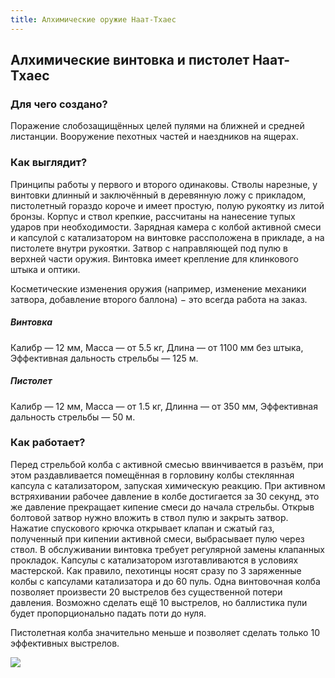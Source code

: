```yaml
---
title: Алхимические оружие Наат-Тхаес
---
```


## Алхимические винтовка и пистолет Наат-Тхаес
### Для чего создано?
Поражение слобозащищённых целей пулями на ближней и средней листанции. Вооружение пехотных частей и наездников на ящерах.

### Как выглядит?
Принципы работы у первого и второго одинаковы. Стволы нарезные, у винтовки длинный и заключённый в деревянную ложу с прикладом, пистолетный гораздо короче и имеет простую, полую рукоятку из литой бронзы. Корпус и ствол крепкие, рассчитаны на нанесение тупых ударов при необходимости. Зарядная камера с колбой активной смеси и капсулой с катализатором на винтовке рассположена в прикладе, а на пистолете внутри рукоятки. Затвор с направляющей под пулю в верхней части оружия. Винтовка имеет крепление для клинкового штыка и оптики.

Косметические изменения оружия (например, изменение механики затвора, добавление второго баллона) − это всегда работа на заказ.

##### Винтовка
<CopyBox>
    Калибр — 12 мм,
    Масса — от 5.5 кг,
    Длина — от 1100 мм без штыка,
    Эффективная дальность стрельбы — 125 м.
</CopyBox>

##### Пистолет
<CopyBox>
    Калибр — 12 мм,
    Масса — от 1.5 кг,
    Длинна — от 350 мм,
    Эффективная дальность стрельбы — 50 м.
</CopyBox>

### Как работает?
Перед стрельбой колба с активной смесью ввинчивается в разъём, при этом раздавливается помещённая в горловину колбы стеклянная капсула с катализатором, запуская химическую реакцию. При активном встряхивании рабочее давление в колбе достигается за 30 секунд, это же давление прекращает кипение смеси до начала стрельбы. Открыв болтовой затвор нужно вложить в ствол пулю и закрыть затвор. Нажатие спускового крючка открывает клапан и сжатый газ, полученный при кипении активной смеси, выбрасывает пулю через ствол.
В обслуживании винтовка требует регулярной замены клапанных прокладок. Капсулы с катализатором изготавливаются в условиях мастерской. Как правило, пехотинцы носят сразу по 3 заряженные колбы с капсулами катализатора и до 60 пуль. Одна винтовочная колба позволяет произвести 20 выстрелов без существенной потери давления. Возможно сделать ещё 10 выстрелов, но баллистика пули будет пропорционально падать поти до нуля.

Пистолетная колба значительно меньше и позволяет сделать только 10 эффективных выстрелов.

<img src="naat-guns.jpg"/>